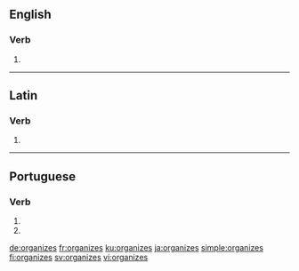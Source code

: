 ==English==

===Verb===
{{head|en}}

# {{en-third-person singular of|organize}}

----

==Latin==

===Verb===
{{la-verb-form|organizēs}}

# {{conjugation of|organizō||2|s|pres|act|sub|lang=la}}

----

==Portuguese==

===Verb===
{{pt-verb-form|organizar}}

# {{pt-verb form of|organizar|ar|imperative|negative|singular|second}}
# {{pt-verb form of|organizar|ar|subjunctive|present|singular|second}}

[[de:organizes]]
[[fr:organizes]]
[[ku:organizes]]
[[ja:organizes]]
[[simple:organizes]]
[[fi:organizes]]
[[sv:organizes]]
[[vi:organizes]]